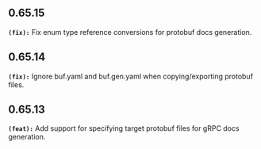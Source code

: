 ## 0.65.15
**`(fix):`** Fix enum type reference conversions for protobuf docs generation.


## 0.65.14
**`(fix):`** Ignore buf.yaml and buf.gen.yaml when copying/exporting protobuf files.


## 0.65.13
**`(feat):`** Add support for specifying target protobuf files for gRPC docs generation.


